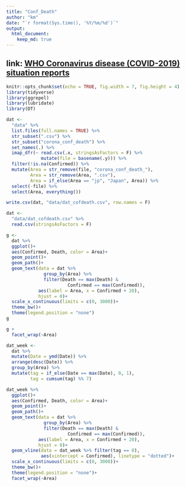 ```yaml
---
title: "Conf_Death"
author: "km"
date: "`r format(Sys.time(), '%Y/%m/%d')`"
output: 
  html_document:
    keep_md: true
---
```



## link: [WHO Coronavirus disease (COVID-2019) situation reports](https://www.who.int/emergencies/diseases/novel-coronavirus-2019/situation-reports/)


```r
knitr::opts_chunk$set(echo = TRUE, fig.width = 7, fig.height = 4)
library(tidyverse)
library(ggrepel)
library(lubridate)
library(DT)
```

```r
dat <-
  "data" %>% 
  list.files(full.names = TRUE) %>% 
  str_subset(".csv") %>%
  str_subset("corona_conf_death") %>% 
  set_names(.) %>% 
  imap_dfr(~ read.csv(.x, stringsAsFactors = F) %>% 
             mutate(file = basename(.y))) %>% 
  filter(!is.na(Confirmed)) %>% 
  mutate(Area = str_remove(file, "corona_conf_death_"),
         Area = str_remove(Area, ".csv"),
         Area = if_else(Area == "jp", "Japan", Area)) %>% 
  select(-file) %>% 
  select(Area, everything())

write.csv(dat, "data/dat_cofdeath.csv", row.names = F)
```

```r
dat <- 
  "data/dat_cofdeath.csv" %>% 
  read.csv(stringsAsFactors = F)

g <-
  dat %>% 
  ggplot()+
  aes(Confirmed, Death, color = Area)+
  geom_point()+
  geom_path()+
  geom_text(data = dat %>% 
              group_by(Area) %>% 
              filter(Death == max(Death) & 
                       Confirmed == max(Confirmed)),
            aes(label = Area, x = Confirmed + 20),
            hjust = 0)+
  scale_x_continuous(limits = c(0, 3000))+
  theme_bw()+
  theme(legend.position = "none")
g

```

```r
g + 
  facet_wrap(~Area)
```

```r
dat_week <-
  dat %>% 
  mutate(Date = ymd(Date)) %>% 
  arrange(desc(Date)) %>% 
  group_by(Area) %>% 
  mutate(tag = if_else(Date == max(Date), 0, 1),
         tag = cumsum(tag) %% 7)

dat_week %>% 
  ggplot()+
  aes(Confirmed, Death, color = Area)+
  geom_point()+
  geom_path()+
  geom_text(data = dat %>% 
              group_by(Area) %>% 
              filter(Death == max(Death) & 
                       Confirmed == max(Confirmed)),
            aes(label = Area, x = Confirmed + 20),
            hjust = 0)+
  geom_vline(data = dat_week %>% filter(tag == 0),
             aes(xintercept = Confirmed), linetype = "dotted")+
  scale_x_continuous(limits = c(0, 3000))+
  theme_bw()+
  theme(legend.position = "none")+
  facet_wrap(~Area)
```